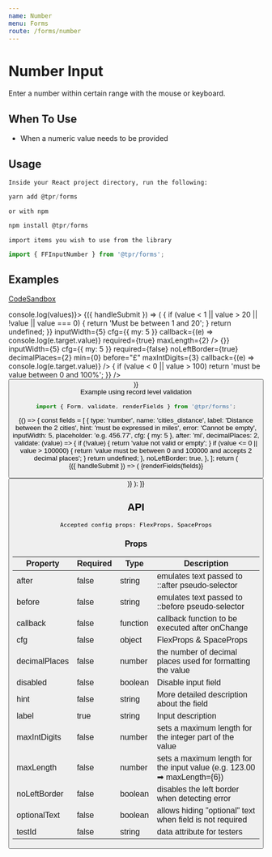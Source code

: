 ```yaml
---
name: Number
menu: Forms
route: /forms/number
---
```



# Number Input

Enter a number within certain range with the mouse or keyboard.

## When To Use

- When a numeric value needs to be provided

## Usage

`Inside your React project directory, run the following:`

```js
yarn add @tpr/forms
```

`or with npm`

```js
npm install @tpr/forms
```

`import items you wish to use from the library`

```js
import { FFInputNumber } from '@tpr/forms';
```

## Examples

[CodeSandbox](https://codesandbox.io)

<Playground>
	<Form onSubmit={(values) => console.log(values)}>
		{({ handleSubmit }) => (
			<form onSubmit={handleSubmit}>
				<FFInputNumber
					name="number_of_participants"
					label="Number of participants"
					hint="people attending this event, maximum of 20"
					validate={(value) => {
						if (value < 1 || value > 20 || !value || value === 0) {
							return 'Must be between 1 and 20';
						}
						return undefined;
					}}
					inputWidth={5}
					cfg={{ my: 5 }}
					callback={(e) => console.log(e.target.value)}
					required={true}
					maxLength={2}
				/>
				<FFInputNumber
					name="amount"
					label="Total expenses"
					hint="amount in GBP"
					validate={(value) => {}}
					inputWidth={5}
					cfg={{ my: 5 }}
					required={false}
					noLeftBorder={true}
					decimalPlaces={2}
					min={0}
					before="£"
					maxIntDigits={3}
					callback={(e) => console.log(e.target.value)}
				/>
				<FFInputNumber
					name="percentage"
					label="Amount deducted from expenses"
					hint="amount in %"
					inputWidth={5}
					cfg={{ my: 5 }}
					required={false}
					noLeftBorder={true}
					optionalText={false}
					decimalPlaces={2}
					min={0}
					max={100}
					after="%"
					validate={(value) => {
						if (value < 0 || value > 100)
							return 'must be value between 0 and 100%';
					}}
				/>
				<button type="submit" style={{ display: 'none' }} children="Submit" />
			</form>
		)}
	</Form>
</Playground>

<br />
Example using record level validation

```js
import { Form, validate, renderFields } from '@tpr/forms';
```

<Playground>
	{() => {
		const fields = [
			{
				type: 'number',
				name: 'cities_distance',
				label: 'Distance between the 2 cities',
				hint: 'must be expressed in miles',
				error: 'Cannot be empty',
				inputWidth: 5,
				placeholder: 'e.g. 456.77',
				cfg: { my: 5 },
				after: 'mi',
				decimalPlaces: 2,
				validate: (value) => {
					if (!value) {
						return 'value not valid or empty';
					}
					if (value <= 0 || value > 100000) {
						return 'value must be between 0 and 100000 and accepts 2 decimal places';
					}
					return undefined;
				},
				noLeftBorder: true,
			},
		];
		return (
			<Form onSubmit={console.log} validate={validate(fields)}>
				{({ handleSubmit }) => (
					<form onSubmit={handleSubmit}>
						{renderFields(fields)}
						<button
							type="submit"
							style={{ display: 'none' }}
							children="Submit"
						/>
					</form>
				)}
			</Form>
		);
	}}
</Playground>

## API

```
Accepted config props: FlexProps, SpaceProps
```

### Props

| Property      | Required | Type     | Description                                                                    |
| ------------- | -------- | -------- | ------------------------------------------------------------------------------ |
| after         | false    | string   | emulates text passed to ::after pseudo-selector                                |
| before        | false    | string   | emulates text passed to ::before pseudo-selector                               |
| callback      | false    | function | callback function to be executed after onChange                                |
| cfg           | false    | object   | FlexProps & SpaceProps                                                         |
| decimalPlaces | false    | number   | the number of decimal places used for formatting the value                     |
| disabled      | false    | boolean  | Disable input field                                                            |
| hint          | false    | string   | More detailed description about the field                                      |
| label         | true     | string   | Input description                                                              |
| maxIntDigits  | false    | number   | sets a maximum length for the integer part of the value                        |
| maxLength     | false    | number   | sets a maximum length for the input value (e.g. 123.00 &#x27A1; maxLength={6}) |
| noLeftBorder  | false    | boolean  | disables the left border when detecting error                                  |
| optionalText  | false    | boolean  | allows hiding "optional" text when field is not required                       |
| testId        | false    | string   | data attribute for testers                                                     |
